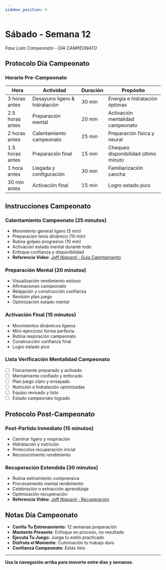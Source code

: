 ```yaml
---
sidebar_position: 6
---
```



<WorkoutNav weekNumber={12} />

# Sábado - Semana 12

_Fase Listo Campeonato - DÍA CAMPEONATO_

## Protocolo Día Campeonato

### Horario Pre-Campeonato

| Hora | Actividad | Duración | Propósito |
|------|-----------|----------|-----------|
| 3 horas antes | Desayuno ligero & hidratación | 30 min | Energía e hidratación óptimas |
| 2.5 horas antes | Preparación mental | 20 min | Activación mentalidad campeonato |
| 2 horas antes | Calentamiento campeonato | 25 min | Preparación física y neural |
| 1.5 horas antes | Preparación final | 15 min | Chequeo disponibilidad último minuto |
| 1 hora antes | Llegada y configuración | 30 min | Familiarización cancha |
| 30 min antes | Activación final | 15 min | Logro estado pico |

## Instrucciones Campeonato

### Calentamiento Campeonato (25 minutos)
- Movimiento general ligero (5 min)
- Preparación tenis dinámico (10 min)
- Rutina golpeo progresivo (10 min)
- Activación estado mental durante todo
- Enfoque confianza y disponibilidad
- **Referencia Video**: [Jeff Nippard - Guía Calentamiento](https://www.youtube.com/watch?v=8wPpK6xW9s8)

### Preparación Mental (20 minutos)
- Visualización rendimiento exitoso
- Afirmaciones campeonato
- Relajación y construcción confianza
- Revisión plan juego
- Optimización estado mental

### Activación Final (15 minutos)
- Movimientos dinámicos ligeros
- Mini-ejercicios forma perfecta
- Rutina respiración campeonato
- Construcción confianza final
- Logro estado pico

### Lista Verificación Mentalidad Campeonato
- [ ] Físicamente preparado y activado
- [ ] Mentalmente confiado y enfocado
- [ ] Plan juego claro y ensayado
- [ ] Nutrición e hidratación optimizadas
- [ ] Equipo revisado y listo
- [ ] Estado campeonato logrado

## Protocolo Post-Campeonato

### Post-Partido Inmediato (15 minutos)
- Caminar ligero y respiración
- Hidratación y nutrición
- Protocolos recuperación inicial
- Reconocimiento rendimiento

### Recuperación Extendida (30 minutos)
- Rutina estiramiento comprensiva
- Procesamiento mental rendimiento
- Celebración o extracción aprendizaje
- Optimización recuperación
- **Referencia Video**: [Jeff Nippard - Recuperación](https://www.youtube.com/watch?v=8wPpK6xW9s8)

## Notas Día Campeonato
- **Confía Tu Entrenamiento**: 12 semanas preparación
- **Mantente Presente**: Enfoque en proceso, no resultado
- **Ejecuta Tu Juego**: Juega tu estilo practicado
- **Disfruta el Momento**: Culminación tu trabajo duro
- **Confianza Campeonato**: Estás listo

---

**Usa la navegación arriba para moverte entre días y semanas.**